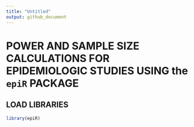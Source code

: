 ---
title: "Untitled"
output: github_document
---

# POWER AND SAMPLE SIZE CALCULATIONS FOR EPIDEMIOLOGIC STUDIES USING the `epiR` PACKAGE

## LOAD LIBRARIES

```{r}
library(epiR)
```

## 
